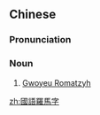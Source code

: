 ==Chinese==
{{zh-forms|s=国语罗马字|type=23}}
{{wikipedia|lang=zh}}

===Pronunciation===
{{zh-pron
|m=guóyǔ luómǎzì
|c=gwok3 jyu5 lo4 maa5 zi6
|cat=n
}}

===Noun===
{{zh-noun}}

# [[Gwoyeu Romatzyh]]

{{zh-cat|Linguistics}}

[[zh:國語羅馬字]]